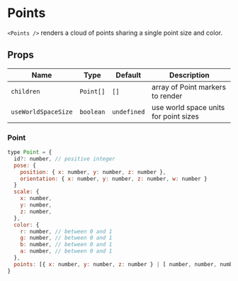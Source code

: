 
# Points

`<Points />` renders a cloud of points sharing a single point size and color.

## Props

| Name                | Type      | Default        | Description                           |
| ------------------- | --------- | -------------- | ------------------------------------- |
| `children`          | `Point[]` | `[]`           | array of Point markers to render      |
| `useWorldSpaceSize` | `boolean` | `undefined`    | use world space units for point sizes |

### Point

```js
type Point = {
  id?: number, // positive integer
  pose: {
    position: { x: number, y: number, z: number },
    orientation: { x: number, y: number, z: number, w: number }
  }
  scale: {
    x: number,
    y: number,
    z: number,
  },
  color: {
    r: number, // between 0 and 1
    g: number, // between 0 and 1
    b: number, // between 0 and 1
    a: number, // between 0 and 1
  },
  points: [{ x: number, y: number, z: number } | [ number, number, number ]] ,
}
```

<Points />
